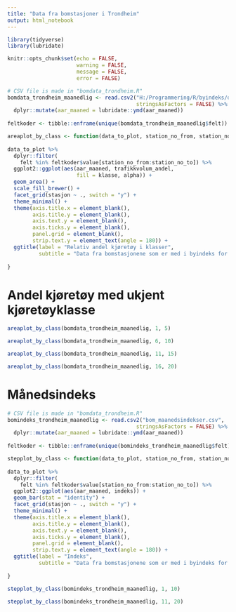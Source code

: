 ```yaml
---
title: "Data fra bomstasjoner i Trondheim"
output: html_notebook
---
```


```r
library(tidyverse)
library(lubridate)

knitr::opts_chunk$set(echo = FALSE,
                      warning = FALSE,
                      message = FALSE,
                      error = FALSE)
```
 

```r
# CSV file is made in "bomdata_trondheim.R"
bomdata_trondheim_maanedlig <- read.csv2("H:/Programmering/R/byindeks/data_index_raw/bomdata_trondheim_maanedlig_new.csv",
                                         stringsAsFactors = FALSE) %>% 
  dplyr::mutate(aar_maaned = lubridate::ymd(aar_maaned))
  
feltkoder <- tibble::enframe(unique(bomdata_trondheim_maanedlig$felt))

areaplot_by_class <- function(data_to_plot, station_no_from, station_no_to) {
  
data_to_plot %>% 
  dplyr::filter(
    felt %in% feltkoder$value[station_no_from:station_no_to]) %>% 
  ggplot2::ggplot(aes(aar_maaned, trafikkvolum_andel,
                      fill = klasse, alpha)) +
  geom_area() +
  scale_fill_brewer() +
  facet_grid(stasjon ~ ., switch = "y") +
  theme_minimal() +
  theme(axis.title.x = element_blank(),
        axis.title.y = element_blank(),
        axis.text.y = element_blank(),
        axis.ticks.y = element_blank(),
        panel.grid = element_blank(),
        strip.text.y = element_text(angle = 180)) +
  ggtitle(label = "Relativ andel kjøretøy i klasser", 
          subtitle = "Data fra bomstasjonene som er med i byindeks for Trondheim")
  
}
```

# Andel kjøretøy med ukjent kjøretøyklasse

```r
areaplot_by_class(bomdata_trondheim_maanedlig, 1, 5)
```


```r
areaplot_by_class(bomdata_trondheim_maanedlig, 6, 10)
```

```r
areaplot_by_class(bomdata_trondheim_maanedlig, 11, 15)
```


```r
areaplot_by_class(bomdata_trondheim_maanedlig, 16, 20)
```

# Månedsindeks
```r
# CSV file is made in "bomdata_trondheim.R"
bomindeks_trondheim_maanedlig <- read.csv2("bom_maanedsindekser.csv",
                                         stringsAsFactors = FALSE) %>% 
  dplyr::mutate(aar_maaned = lubridate::ymd(aar_maaned))
  
feltkoder <- tibble::enframe(unique(bomindeks_trondheim_maanedlig$felt))

stepplot_by_class <- function(data_to_plot, station_no_from, station_no_to) {
  
data_to_plot %>% 
  dplyr::filter(
    felt %in% feltkoder$value[station_no_from:station_no_to]) %>% 
  ggplot2::ggplot(aes(aar_maaned, indeks)) +
  geom_bar(stat = "identity") +
  facet_grid(stasjon ~ ., switch = "y") +
  theme_minimal() +
  theme(axis.title.x = element_blank(),
        axis.title.y = element_blank(),
        axis.text.y = element_blank(),
        axis.ticks.y = element_blank(),
        panel.grid = element_blank(),
        strip.text.y = element_text(angle = 180)) +
  ggtitle(label = "Indeks", 
          subtitle = "Data fra bomstasjonene som er med i byindeks for Trondheim")
  
}
```

```r
stepplot_by_class(bomindeks_trondheim_maanedlig, 1, 10)
```

```r
stepplot_by_class(bomindeks_trondheim_maanedlig, 11, 20)
```